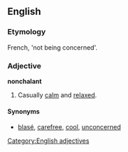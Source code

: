 ==English==

===Etymology===
French, 'not being concerned'.

===Adjective===
'''nonchalant'''
# Casually [[calm]] and [[relaxed]].

====Synonyms====
* [[blasé]], [[carefree]], [[cool]], [[unconcerned]]

[[Category:English adjectives]]